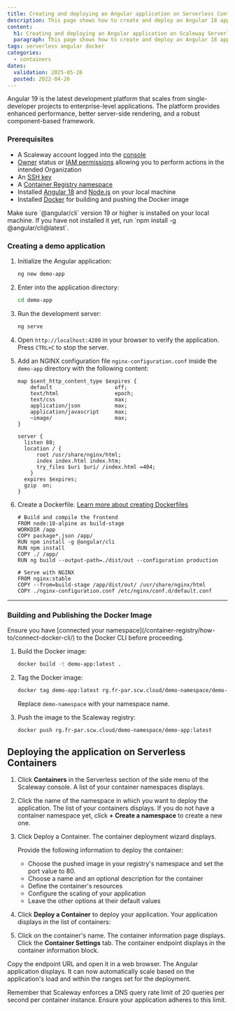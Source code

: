```yaml
---
title: Creating and deploying an Angular application on Serverless Containers
description: This page shows how to create and deploy an Angular 18 application on Scaleway Serverless Containers.
content:
  h1: Creating and deploying an Angular application on Scaleway Serverless Containers
  paragraph: This page shows how to create and deploy an Angular 18 application on Scaleway Serverless Containers.
tags: serverless angular docker
categories:
  - containers
dates:
  validation: 2025-05-26
  posted: 2022-04-26
---
```


Angular 19 is the latest development platform that scales from single-developer projects to enterprise-level applications. The platform provides enhanced performance, better server-side rendering, and a robust component-based framework.

### Prerequisites

<Macro id="requirements" />

- A Scaleway account logged into the [console](https://console.scaleway.com)
- [Owner](/iam/concepts/#owner) status or [IAM permissions](/iam/concepts/#permission) allowing you to perform actions in the intended Organization
- An [SSH key](/organizations-and-projects/how-to/create-ssh-key/)
- A [Container Registry namespace](/container-registry/how-to/create-namespace/)
- Installed [Angular 18](https://angular.dev/installation) and [Node.js](https://nodejs.org/en/learn/getting-started/how-to-install-nodejs) on your local machine
- Installed [Docker](/tutorials/install-docker-ubuntu-jammy-jellyfish/) for building and pushing the Docker image

<Message type="important">
Make sure `@angular/cli` version 19 or higher is installed on your local machine. If you have not installed it yet, run `npm install -g @angular/cli@latest`.
</Message>

### Creating a demo application

1. Initialize the Angular application:
   ```bash
   ng new demo-app
   ```
2. Enter into the application directory:
   ```bash
   cd demo-app
   ```
3. Run the development server:
   ```bash
   ng serve
   ```
4. Open `http://localhost:4200` in your browser to verify the application. Press `CTRL+C` to stop the server.

5. Add an NGINX configuration file `nginx-configuration.conf` inside the `demo-app` directory with the following content:
   ```nginx
   map $sent_http_content_type $expires {
       default                    off;
       text/html                  epoch;
       text/css                   max;
       application/json           max;
       application/javascript     max;
       ~image/                    max;
   }

   server {
     listen 80;
     location / {
         root /usr/share/nginx/html;
         index index.html index.htm;
         try_files $uri $uri/ /index.html =404;
       }
     expires $expires;
     gzip  on;
   }
   ```

6. Create a Dockerfile. [Learn more about creating Dockerfiles](https://docs.docker.com/get-started/docker-concepts/building-images/writing-a-dockerfile/)
   ```
   # Build and compile the frontend
   FROM node:18-alpine as build-stage
   WORKDIR /app
   COPY package*.json /app/
   RUN npm install -g @angular/cli
   RUN npm install
   COPY ./ /app/
   RUN ng build --output-path=./dist/out --configuration production

   # Serve with NGINX
   FROM nginx:stable
   COPY --from=build-stage /app/dist/out/ /usr/share/nginx/html
   COPY ./nginx-configuration.conf /etc/nginx/conf.d/default.conf
   ```

---

### Building and Publishing the Docker Image

<Message type="important">
Ensure you have [connected your namespace](/container-registry/how-to/connect-docker-cli/) to the Docker CLI before proceeding.
</Message>

1. Build the Docker image:
   ```bash
   docker build -t demo-app:latest .
   ```
2. Tag the Docker image:
   ```bash
   docker tag demo-app:latest rg.fr-par.scw.cloud/demo-namespace/demo-app:latest
   ```
   Replace `demo-namespace` with your namespace name.

3. Push the image to the Scaleway registry:
   ```bash
   docker push rg.fr-par.scw.cloud/demo-namespace/demo-app:latest
   ```

## Deploying the application on Serverless Containers

1. Click **Containers** in the Serverless section of the side menu of the Scaleway console. A list of your container namespaces displays.
2. Click the name of the namespace in which you want to deploy the application. The list of your containers displays.
    <Message type="tip">
      If you do not have a container namespace yet, click **+ Create a namespace** to create a new one.
    </Message>
3. Click Deploy a Container. The container deployment wizard displays.

    Provide the following information to deploy the container:
      - Choose the pushed image in your registry's namespace and set the port value to 80.
        <Lightbox src="scaleway-choose-container.webp" alt="" />
      - Choose a name and an optional description for the container
      - Define the container's resources
      - Configure the scaling of your application
      - Leave the other options at their default values
4. Click **Deploy a Container** to deploy your application. Your application displays in the list of containers:
    <Lightbox src="scaleway-deployed-containers.webp" alt="" />
5. Click on the container's name. The container information page displays. Click the **Container Settings** tab. The container endpoint displays in the container information block.
    <Lightbox src="scaleway-container-endpoint.webp" alt="" />

Copy the endpoint URL and open it in a web browser. The Angular application displays. It can now automatically scale based on the application's load and within the ranges set for the deployment.

<Message type="tip">
  Remember that Scaleway enforces a DNS query rate limit of 20 queries per second per container instance. Ensure your application adheres to this limit.
</Message>
